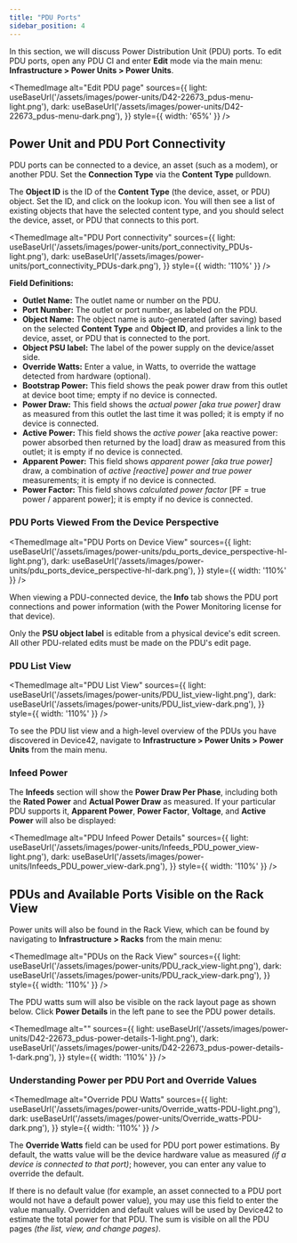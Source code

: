 ```yaml
---
title: "PDU Ports"
sidebar_position: 4
---
```



In this section, we will discuss Power Distribution Unit (PDU) ports. To edit PDU ports, open any PDU CI and enter **Edit** mode via the main menu: **Infrastructure > Power Units > Power Units**.

<ThemedImage
  alt="Edit PDU page"
  sources={{
    light: useBaseUrl('/assets/images/power-units/D42-22673_pdus-menu-light.png'),
    dark: useBaseUrl('/assets/images/power-units/D42-22673_pdus-menu-dark.png'),
  }}
  style={{ width: '65%' }}
/>

## Power Unit and PDU Port Connectivity

PDU ports can be connected to a device, an asset (such as a modem), or another PDU. Set the **Connection Type** via the **Content Type** pulldown.

The **Object ID** is the ID of the **Content Type** (the device, asset, or PDU) object. Set the ID, and click on the lookup icon. You will then see a list of existing objects that have the selected content type, and you should select the device, asset, or PDU that connects to this port.

<ThemedImage
  alt="PDU Port connectivity"
  sources={{
    light: useBaseUrl('/assets/images/power-units/port_connectivity_PDUs-light.png'),
    dark: useBaseUrl('/assets/images/power-units/port_connectivity_PDUs-dark.png'),
  }}
  style={{ width: '110%' }}
/>

**Field Definitions:**

- **Outlet Name:** The outlet name or number on the PDU.
- **Port Number:** The outlet or port number, as labeled on the PDU.
- **Object Name:** The object name is auto-generated (after saving) based on the selected **Content Type** and **Object ID**, and provides a link to the device, asset, or PDU that is connected to the port.
- **Object PSU label:** The label of the power supply on the device/asset side.
- **Override Watts:** Enter a value, in Watts, to override the wattage detected from hardware (optional).
- **Bootstrap Power:** This field shows the peak power draw from this outlet at device boot time; empty if no device is connected.
- **Power Draw:** This field shows the _actual power \[aka true power\]_ draw as measured from this outlet the last time it was polled; it is empty if no device is connected.
- **Active Power:** This field shows the _active power_ \[aka reactive power: power absorbed then returned by the load\] draw as measured from this outlet; it is empty if no device is connected.
- **Apparent Power:** This field shows _apparent power \[aka true power\]_ draw, a combination of _active \[reactive\] power and true power_ measurements; it is empty if no device is connected.
- **Power Factor:** This field shows _calculated power factor_ \[PF = true power / apparent power\]; it is empty if no device is connected.

### PDU Ports Viewed From the Device Perspective

<ThemedImage
  alt="PDU Ports on Device View"
  sources={{
    light: useBaseUrl('/assets/images/power-units/pdu_ports_device_perspective-hl-light.png'),
    dark: useBaseUrl('/assets/images/power-units/pdu_ports_device_perspective-hl-dark.png'),
  }}
  style={{ width: '110%' }}
/>

When viewing a PDU-connected device, the **Info** tab shows the PDU port connections and power information (with the Power Monitoring license for that device).

Only the **PSU object label** is editable from a physical device's edit screen. All other PDU-related edits must be made on the PDU's edit page.

### PDU List View

<ThemedImage
  alt="PDU List View"
  sources={{
    light: useBaseUrl('/assets/images/power-units/PDU_list_view-light.png'),
    dark: useBaseUrl('/assets/images/power-units/PDU_list_view-dark.png'),
  }}
  style={{ width: '110%' }}
/>

To see the PDU list view and a high-level overview of the PDUs you have discovered in Device42, navigate to **Infrastructure > Power Units > Power Units** from the main menu.

### Infeed Power

The **Infeeds** section will show the **Power Draw Per Phase**, including both the **Rated Power** and **Actual Power Draw** as measured. If your particular PDU supports it, **Apparent Power**, **Power Factor**, **Voltage**, and **Active Power** will also be displayed:

<ThemedImage
  alt="PDU Infeed Power Details"
  sources={{
    light: useBaseUrl('/assets/images/power-units/Infeeds_PDU_power_view-light.png'),
    dark: useBaseUrl('/assets/images/power-units/Infeeds_PDU_power_view-dark.png'),
  }}
  style={{ width: '110%' }}
/>

## PDUs and Available Ports Visible on the Rack View

Power units will also be found in the Rack View, which can be found by navigating to **Infrastructure > Racks** from the main menu: 

<ThemedImage
  alt="PDUs on the Rack View"
  sources={{
    light: useBaseUrl('/assets/images/power-units/PDU_rack_view-light.png'),
    dark: useBaseUrl('/assets/images/power-units/PDU_rack_view-dark.png'),
  }}
  style={{ width: '110%' }}
/>

The PDU watts sum will also be visible on the rack layout page as shown below. Click **Power Details** in the left pane to see the PDU power details.

<ThemedImage
  alt=""
  sources={{
    light: useBaseUrl('/assets/images/power-units/D42-22673_pdus-power-details-1-light.png'),
    dark: useBaseUrl('/assets/images/power-units/D42-22673_pdus-power-details-1-dark.png'),
  }}
  style={{ width: '110%' }}
/>

### Understanding Power per PDU Port and Override Values

<ThemedImage
  alt="Override PDU Watts"
  sources={{
    light: useBaseUrl('/assets/images/power-units/Override_watts-PDU-light.png'),
    dark: useBaseUrl('/assets/images/power-units/Override_watts-PDU-dark.png'),
  }}
  style={{ width: '110%' }}
/>

The **Override Watts** field can be used for PDU port power estimations. By default, the watts value will be the device hardware value as measured _(if a device is connected to that port)_; however, you can enter any value to override the default.

If there is no default value (for example, an asset connected to a PDU port would not have a default power value), you may use this field to enter the value manually. Overridden and default values will be used by Device42 to estimate the total power for that PDU. The sum is visible on all the PDU pages _(the list, view, and change pages)_.
